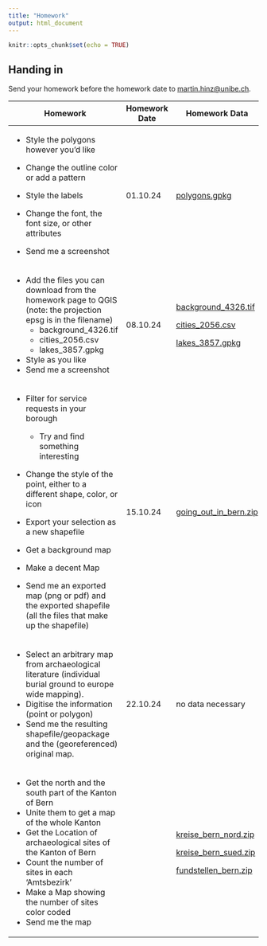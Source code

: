 ```yaml
---
title: "Homework"
output: html_document
---
```


```r
knitr::opts_chunk$set(echo = TRUE)
```

## Handing in

Send your homework before the homework date to [martin.hinz\@unibe.ch](mailto:martin.hinz@unibe.ch).

+------------------------------------------------------------------------------------------------------------------+---------------+-------------------------------------------------------------------------------------------------------------+
| Homework                                                                                                         | Homework Date | Homework Data                                                                                               |
+==================================================================================================================+===============+=============================================================================================================+
| -   Style the polygons however you’d like                                                                        | 01.10.24      | [polygons.gpkg](https://github.com/BernCoDALab/gia/raw/main/lectures/01/data/polygons.gpkg)                 |
|                                                                                                                  |               |                                                                                                             |
| -   Change the outline color or add a pattern                                                                    |               |                                                                                                             |
|                                                                                                                  |               |                                                                                                             |
| -   Style the labels                                                                                             |               |                                                                                                             |
|                                                                                                                  |               |                                                                                                             |
| -   Change the font, the font size, or other attributes                                                          |               |                                                                                                             |
|                                                                                                                  |               |                                                                                                             |
| -   Send me a screenshot                                                                                         |               |                                                                                                             |
+------------------------------------------------------------------------------------------------------------------+---------------+-------------------------------------------------------------------------------------------------------------+
| -   Add the files you can download from the homework page to QGIS (note: the projection epsg is in the filename) | 08.10.24      | [background_4326.tif](https://github.com/BernCoDALab/gia/raw/main/lectures/02/data/background_4326.tif)     |
|     -   background_4326.tif                                                                                      |               |                                                                                                             |
|     -   cities_2056.csv                                                                                          |               | [cities_2056.csv](https://github.com/BernCoDALab/gia/raw/main/lectures/02/data/cities_2056.csv)             |
|     -   lakes_3857.gpkg                                                                                          |               |                                                                                                             |
| -   Style as you like                                                                                            |               | [lakes_3857.gpkg](https://github.com/BernCoDALab/gia/raw/main/lectures/02/data/lakes_3857.gpkg)             |
| -   Send me a screenshot                                                                                         |               |                                                                                                             |
+------------------------------------------------------------------------------------------------------------------+---------------+-------------------------------------------------------------------------------------------------------------+
| -   Filter for service requests in your borough                                                                  | 15.10.24      | [going_out_in_bern.zip](https://github.com/BernCoDALab/gia/raw/main/lectures/03/data/going_out_in_bern.zip) |
|                                                                                                                  |               |                                                                                                             |
|     -   Try and find something interesting                                                                       |               |                                                                                                             |
|                                                                                                                  |               |                                                                                                             |
| -   Change the style of the point, either to a different shape, color, or icon                                   |               |                                                                                                             |
|                                                                                                                  |               |                                                                                                             |
| -   Export your selection as a new shapefile                                                                     |               |                                                                                                             |
|                                                                                                                  |               |                                                                                                             |
| -   Get a background map                                                                                         |               |                                                                                                             |
|                                                                                                                  |               |                                                                                                             |
| -   Make a decent Map                                                                                            |               |                                                                                                             |
|                                                                                                                  |               |                                                                                                             |
| -   Send me an exported map (png or pdf) and the exported shapefile (all the files that make up the shapefile)   |               |                                                                                                             |
+------------------------------------------------------------------------------------------------------------------+---------------+-------------------------------------------------------------------------------------------------------------+
| -   Select an arbitrary map from archaeological literature (individual burial ground to europe wide mapping).    | 22.10.24      | no data necessary                                                                                           |
| -   Digitise the information (point or polygon)                                                                  |               |                                                                                                             |
| -   Send me the resulting shapefile/geopackage and the (georeferenced) original map.                             |               |                                                                                                             |
+------------------------------------------------------------------------------------------------------------------+---------------+-------------------------------------------------------------------------------------------------------------+
| -   Get the north and the south part of the Kanton of Bern                                                       |               | [kreise_bern_nord.zip](https://github.com/BernCoDALab/gia/raw/main/lectures/05/data/kreise_bern_nord.zip)   |
| -   Unite them to get a map of the whole Kanton                                                                  |               |                                                                                                             |
| -   Get the Location of archaeological sites of the Kanton of Bern                                               |               | [kreise_bern_sued.zip](https://github.com/BernCoDALab/gia/raw/main/lectures/05/data/kreise_bern_sued.zip)   |
| -   Count the number of sites in each 'Amtsbezirk'                                                               |               |                                                                                                             |
| -   Make a Map showing the number of sites color coded                                                           |               | [fundstellen_bern.zip](https://github.com/BernCoDALab/gia/raw/main/lectures/05/data/fundstellen_bern.zip)   |
| -   Send me the map                                                                                              |               |                                                                                                             |
+------------------------------------------------------------------------------------------------------------------+---------------+-------------------------------------------------------------------------------------------------------------+
